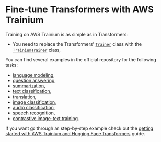 <!---
Copyright 2023 The HuggingFace Team. All rights reserved.

Licensed under the Apache License, Version 2.0 (the "License");
you may not use this file except in compliance with the License.
You may obtain a copy of the License at

    http://www.apache.org/licenses/LICENSE-2.0

Unless required by applicable law or agreed to in writing, software
distributed under the License is distributed on an "AS IS" BASIS,
WITHOUT WARRANTIES OR CONDITIONS OF ANY KIND, either express or implied.
See the License for the specific language governing permissions and
limitations under the License.
-->

# Fine-tune Transformers with AWS Trainium

Training on AWS Trainium is as simple as in Transformers:

- You need to replace the Transformers' [`Trainer`](https://huggingface.co/docs/transformers/main_classes/trainer) class with the [`TrainiumTrainer`](https://huggingface.co/docs/optimum/neuron/package_reference/trainer) class,

You can find several examples in the official repository for the following tasks:

- [language modeling](https://github.com/huggingface/optimum-neuron/tree/main/examples/language-modeling),
- [question answering](https://github.com/huggingface/optimum-neuron/tree/main/examples/question-answering),
- [summarization](https://github.com/huggingface/optimum-neuron/tree/main/examples/summarization),
- [text classification](https://github.com/huggingface/optimum-neuron/tree/main/examples/text-classification),
- [translation](https://github.com/huggingface/optimum-neuron/tree/main/examples/translation),
- [image classification](https://github.com/huggingface/optimum-neuron/tree/main/examples/image-classification),
- [audio classification](https://github.com/huggingface/optimum-neuron/tree/main/examples/audio-classification),
- [speech recognition](https://github.com/huggingface/optimum-neuron/tree/main/examples/speech-recognition),
- [contrastive image-text training](https://github.com/huggingface/optimum-neuron/tree/main/examples/contrastive-image-text).

If you want go through an step-by-step example check out the [getting started with AWS Trainium and Hugging Face Transformers](../tutorials/getting_started) guide.
